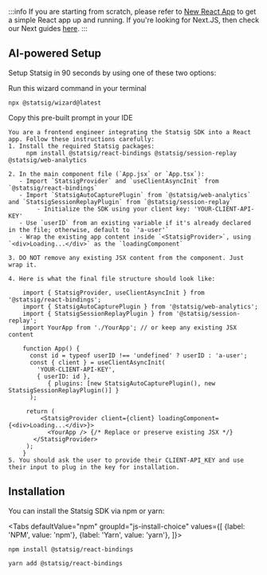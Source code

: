 
:::info
If you are starting from scratch, please refer to [New React App](https://react.dev/learn/build-a-react-app-from-scratch) to get a simple React app up and running. If you're looking for Next.JS, then check our Next guides [here](/client/javascript-sdk/next-js).
:::

## AI-powered Setup

Setup Statsig in 90 seconds by using one of these two options:

<ExpandableSection title="1. Wizard" defaultExpanded={true}>

Run this wizard command in your terminal

```shell
npx @statsig/wizard@latest
```

</ExpandableSection>

<ExpandableSection title="2. AI Prompt">

Copy this pre-built prompt in your IDE

<div style={{maxHeight: '5em', overflowY: 'auto', border: '1px solid #E1E4E8', borderRadius: '6px', padding: '0'}}>

```text
You are a frontend engineer integrating the Statsig SDK into a React app. Follow these instructions carefully:
1. Install the required Statsig packages:
     npm install @statsig/react-bindings @statsig/session-replay @statsig/web-analytics

2. In the main component file (`App.jsx` or `App.tsx`):
   - Import `StatsigProvider` and `useClientAsyncInit` from `@statsig/react-bindings`
   - Import `StatsigAutoCapturePlugin` from `@statsig/web-analytics` and `StatsigSessionReplayPlugin` from `@statsig/session-replay`
        - Initialize the SDK using your client key: 'YOUR-CLIENT-API-KEY'
   - Use `userID` from an existing variable if it's already declared in the file; otherwise, default to `'a-user'`
   - Wrap the existing app content inside `<StatsigProvider>`, using `<div>Loading...</div>` as the `loadingComponent`

3. DO NOT remove any existing JSX content from the component. Just wrap it.

4. Here is what the final file structure should look like:
    
    import { StatsigProvider, useClientAsyncInit } from '@statsig/react-bindings';
    import { StatsigAutoCapturePlugin } from '@statsig/web-analytics';
    import { StatsigSessionReplayPlugin } from '@statsig/session-replay';
    import YourApp from './YourApp'; // or keep any existing JSX content
    
    function App() {
      const id = typeof userID !== 'undefined' ? userID : 'a-user';
      const { client } = useClientAsyncInit(
        'YOUR-CLIENT-API-KEY',
        { userID: id },
           { plugins: [new StatsigAutoCapturePlugin(), new StatsigSessionReplayPlugin()] } 
      );
      
     return (
         <StatsigProvider client={client} loadingComponent={<div>Loading...</div>}>
           <YourApp /> {/* Replace or preserve existing JSX */}
       </StatsigProvider>
     );
    }
5. You should ask the user to provide their CLIENT-API_KEY and use their input to plug in the key for installation.
```

</div>

</ExpandableSection>

## Installation

You can install the Statsig SDK via npm or yarn:

<Tabs
  defaultValue="npm"
  groupId="js-install-choice"
  values={[
    {label: 'NPM', value: 'npm'},
    {label: 'Yarn', value: 'yarn'},
  ]}>

  <TabItem value="npm">

```shell
npm install @statsig/react-bindings
```

  </TabItem>
  <TabItem value="yarn">

```shell
yarn add @statsig/react-bindings
```

  </TabItem>
</Tabs>

